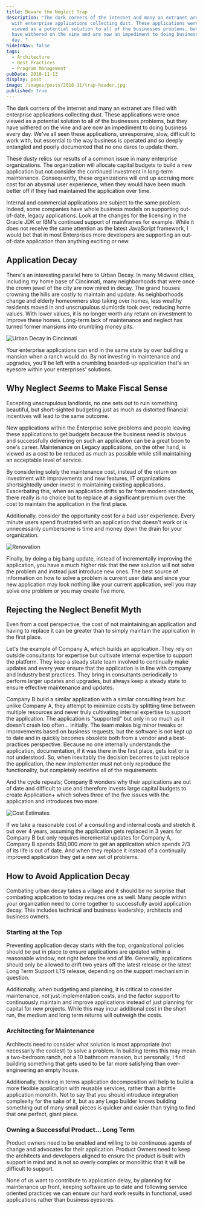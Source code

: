 ```yaml
---
title: Beware the Neglect Trap
description: "The dark corners of the internet and many an extranet are filled
  with enterprise applications collecting dust. These applications were once
  viewed as a potential solution to all of the businesses problems, but they
  have withered on the vine and are now an impediment to doing business every
  day. "
hideInNav: false
tags:
  - Architecture
  - Best Practices
  - Program Management
pubDate: 2018-11-13
display: post
image: /images/posts/2018-11/trap-header.jpg
published: true
---
```


  
The dark corners of the internet and many an extranet are filled with enterprise applications collecting dust. These applications were once viewed as a potential solution to all of the businesses problems, but they have withered on the vine and are now an impediment to doing business every day. We've all seen these applications, unresponsive, slow, difficult to work with, but essential to the way business is operated and so deeply entangled and poorly documented that no one dares to update them.

These dusty relics our results of a common issue in many enterprise organizations. The organization will allocate capital budgets to build a new application but not consider the continued investment in long-term maintenance. Consequently, these organizations will end up accruing more cost for an abysmal user experience, when they would have been much better off if they had maintained the application over time.

Internal and commercial applications are subject to the same problem. Indeed, some companies have whole business models on supporting out-of-date, legacy applications. Look at the changes for the licensing in the Oracle JDK or IBM's continued support of mainframes for example. While it does not receive the same attention as the latest JavaScript framework, I would bet that in most Enterprises more developers are supporting an out-of-date application than anything exciting or new.  
  
## Application Decay 

  
There's an interesting parallel here to Urban Decay. In many Midwest cities, including my home base of Cincinnati, many neighborhoods that were once the crown jewel of the city are now mired in decay. The grand houses crowning the hills are costly to maintain and update. As neighborhoods change and elderly homeowners stop taking over homes, less wealthy residents moved in and unscrupulous slumlords took over, reducing home values. With lower values, it is no longer worth any return on investment to improve these homes. Long-term lack of maintenance and neglect has turned former mansions into crumbling money pits.  

![Urban Decay in Cincinnati](/images/posts/2018-11/urban-decay.jpg)

  
Your enterprise applications can end in the same state by over building a mansion when a ranch would do. By not investing in maintenance and upgrades, you'll be left with a crumbling boarded-up application that's an eyesore within your enterprises' solutions.  
  
## Why Neglect _Seems_ to Make Fiscal Sense

  
Excepting unscrupulous landlords, no one sets out to ruin something beautiful, but short-sighted budgeting just as much as distorted financial incentives will lead to the same outcome. 

New applications within the Enterprise solve problems and people leaving these applications to get budgets because the business need is obvious and successfully delivering on such an application can be a great boon to one's career. Maintenance on Legacy applications, on the other hand, is viewed as a cost to be reduced as much as possible while still maintaining an acceptable level of service.

By considering solely the maintenance cost, instead of the return on investment with improvements and new features, IT organizations shortsightedly under-invest in maintaining existing applications. Exacerbating this, when an application drifts so far from modern standards, there really is no choice but to replace at a significant premium over the cost to maintain the application in the first place.

Additionally, consider the opportunity cost for a bad user experience. Every minute users spend frustrated with an application that doesn't work or is unnecessarily cumbersome is time and money down the drain for your organization.  

![Renovation](/images/posts/2018-11/renovation.jpg)

  
Finally, by doing a big bang update, instead of incrementally improving the application, you have a much higher risk that the new solution will not solve the problem and instead just introduce new ones. The best source of information on how to solve a problem is current user data and since your new application may look nothing like your current application, well you may solve one problem or you may create five more.  
  
## Rejecting the Neglect Benefit Myth

  
Even from a cost perspective, the cost of not maintaining an application and having to replace it can be greater than to simply maintain the application in the first place.

Let's the example of Company A, which builds an application. They rely on outside consultants for expertise but cultivate internal expertise to support the platform. They keep a steady state team involved to continually make updates and every year ensure that the application is in line with company and Industry best practices. They bring in consultants periodically to perform larger updates and upgrades, but always keep a steady state to ensure effective maintenance and updates.

Company B build a similar application with a similar consulting team but unlike Company A, they attempt to minimize costs by splitting time between multiple resources and never truly cultivating internal expertise to support the application. The application is "supported" but only in so much as it doesn't crash too often... initially. The team makes big minor tweaks or improvements based on business requests, but the software is not kept up to date and in quickly becomes obsolete both from a vendor and a best-practices perspective. Because no one internally understands the application, documentation, if it was there in the first place, gets lost or is not understood. So, when inevitably the decision becomes to just replace the application, the new implementer must not only reproduce the functionality, but completely redefine all of the requirements.  

And the cycle repeats; Company B wonders why their applications are out of date and difficult to use and therefore invests large capital budgets to create Application+ which solves three of the five issues with the application and introduces two more.  
  

![Cost Estimates](/images/posts/2018-11/cost-estimates.png)

  
If we take a reasonable cost of a consulting and internal costs and stretch it out over 4 years, assuming the application gets replaced in 3 years for Company B but only requires incremental updates for Company A, Company B spends $50,000 _more_ to get an application which spends 2/3 of its life is out of date. And when they replace it instead of a continually improved application they get a new set of problems.  
  
## How to Avoid Application Decay

  
Combating urban decay takes a village and it should be no surprise that combating application to today requires one as well. Many people within your organization need to come together to successfully avoid application decay. This includes technical and business leadership, architects and business owners.  
  
### Starting at the Top

  
Preventing application decay starts with the top, organizational policies should be put in place to ensure applications are updated within a reasonable window, not right before the end of life. Generally, applications should only be allowed to drift two years off the latest release or the latest Long Term Support LTS release, depending on the support mechanism in question.

Additionally, when budgeting and planning, it is critical to consider maintenance, not just implementation costs, and the factor support to continuously maintain and improve applications instead of just planning for capital for new projects. While this may incur additional cost in the short run, the medium and long term returns will outweigh the costs.  
  
### Architecting for Maintenance

  
Architects need to consider what solution is most appropriate (not necessarily the coolest) to solve a problem. In building terms this may mean a two-bedroom ranch, not a 10 bathroom mansion, but personally, I find building something that gets used to be far more satisfying than over-engineering an empty house.

Additionally, thinking in terms application decomposition will help to build a more flexible application with reusable services, rather than a brittle application monolith. Not to say that you should introduce integration complexity for the sake of it, but as any Lego builder knows building something out of many small pieces is quicker and easier than trying to find that one perfect, giant piece.  
  
### Owning a Successful Product... Long Term

  
Product owners need to be enabled and willing to be continuous agents of change and advocates for their application. Product Owners need to keep the architects and developers aligned to ensure the product is built with support in mind and is not so overly complex or monolithic that it will be difficult to support.  

None of us want to contribute to application delay, by planning for maintenance up front, keeping software up to date and following service oriented practices we can ensure our hard work results in functional, used applications rather than business eyesores.  
  
